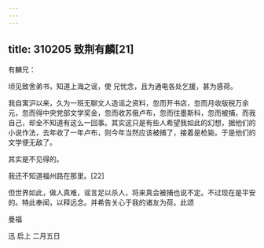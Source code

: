 ```yaml
---
---
---
```

title: 310205 致荆有麟[21]
---




有麟兄：

顷见致舍弟书，知道上海之谣，使 兄忧念，且为通电各处乞援，甚为感荷。

我自寓沪以来，久为一班无聊文人造谣之资料，忽而开书店，忽而月收版税万余元，忽而得中央党部文学奖金，忽而收苏俄卢布，忽而往墨斯科，忽而被捕，而我自己，却全不知道有这么一回事。其实这只是有些人希望我如此的幻想，据他们的小说作法，去年收了一年卢布，则今年当然应该被捕了，接着是枪毙。于是他们的文学便无敌了。

其实是不见得的。

我还不知道福州路在那里。[22]

但世界如此，做人真难，谣言足以杀人，将来真会被捕也说不定。不过现在是平安的。特此奉闻，以释远念。并希告关心于我的诸友为荷。此颂

曼福

迅 启上 二月五日